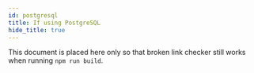 ```yaml
---
id: postgresql
title: If using PostgreSQL
hide_title: true
---
```

This document is placed here only so that broken link checker still works when running `npm run build`.